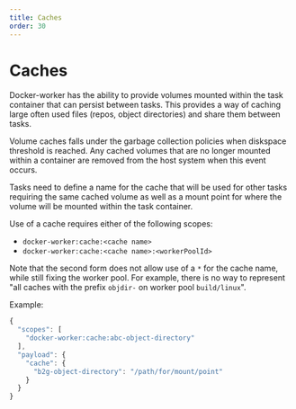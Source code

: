 ```yaml
---
title: Caches
order: 30
---
```


# Caches

Docker-worker has the ability to provide volumes mounted within the task container that can persist between tasks. This provides a way of caching large often used files (repos, object directories) and share them between tasks.

Volume caches falls under the garbage collection policies when diskspace threshold is reached. Any cached volumes that are no longer mounted within a container are removed from the host system when this event occurs.

Tasks need to define a name for the cache that will be used for other tasks requiring the same cached volume as well as a mount point for where the volume will be mounted within the task container.

Use of a cache requires either of the following scopes:

 - `docker-worker:cache:<cache name>`
 - `docker-worker:cache:<cache name>:<workerPoolId>`

Note that the second form does not allow use of a `*` for the cache name, while still fixing the worker pool.
For example, there is no way to represent "all caches with the prefix `objdir-` on worker pool `build/linux`".

Example:

```js
{
  "scopes": [
    "docker-worker:cache:abc-object-directory"
  ],
  "payload": {
    "cache": {
      "b2g-object-directory": "/path/for/mount/point"
    }
  }
}
```

